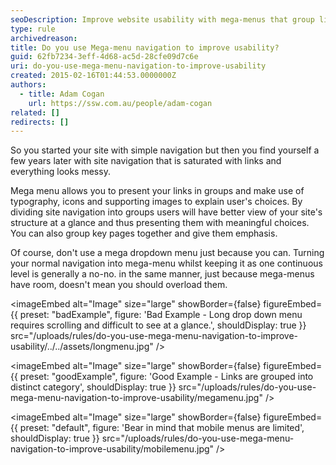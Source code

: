 ```yaml
---
seoDescription: Improve website usability with mega-menus that group links into categories, providing a clear site structure and meaningful choices.
type: rule
archivedreason:
title: Do you use Mega-menu navigation to improve usability?
guid: 62fb7234-3eff-4d68-ac5d-28cfe09d7c6e
uri: do-you-use-mega-menu-navigation-to-improve-usability
created: 2015-02-16T01:44:53.0000000Z
authors:
  - title: Adam Cogan
    url: https://ssw.com.au/people/adam-cogan
related: []
redirects: []
---
```


So you started your site with simple navigation but then you find yourself a few years later with site navigation that is saturated with links and everything looks messy.

Mega menu allows you to present your links in groups and make use of typography, icons and supporting images to explain user's choices.
By dividing site navigation into groups users will have better view of your site's structure at a glance and thus presenting them with meaningful choices. You can also group key pages together and give them emphasis.

Of course, don't use a mega dropdown menu just because you can. Turning your normal navigation into mega-menu whilst keeping it as one continuous level is generally a no-no. in the same manner, just because mega-menus have room, doesn't mean you should overload them.

<imageEmbed
  alt="Image"
  size="large"
  showBorder={false}
  figureEmbed={{
    preset: "badExample",
    figure: 'Bad Example - Long drop down menu requires scrolling and difficult to see at a glance.',
    shouldDisplay: true
  }}
  src="/uploads/rules/do-you-use-mega-menu-navigation-to-improve-usability/../../assets/longmenu.jpg"
/>

<imageEmbed
  alt="Image"
  size="large"
  showBorder={false}
  figureEmbed={{
    preset: "goodExample",
    figure: 'Good Example - Links are grouped into distinct category',
    shouldDisplay: true
  }}
  src="/uploads/rules/do-you-use-mega-menu-navigation-to-improve-usability/megamenu.jpg"
/>


<imageEmbed
  alt="Image"
  size="large"
  showBorder={false}
  figureEmbed={{
    preset: "default",
    figure: 'Bear in mind that mobile menus are limited',
    shouldDisplay: true
  }}
  src="/uploads/rules/do-you-use-mega-menu-navigation-to-improve-usability/mobilemenu.jpg"
/>